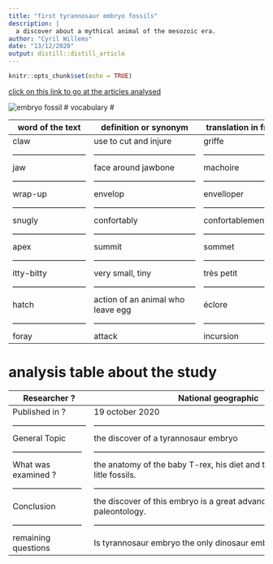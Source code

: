 ```yaml
---
title: "first tyrannosaur embryo fossils"
description: |
  a discover about a mythical animal of the mesozoic era.
author: "Cyril Willems"
date: "13/12/2020"
output: distill::distill_article
---
```


```r
knitr::opts_chunk$set(echo = TRUE)
```

[click on this link to go at the articles analysed](https://www.nationalgeographic.com/science/2020/10/first-tyrannosaur-embryo-fossils-revealed/)

![embryo fossil](/embryo fossil.jfif)
# vocabulary #

word of the text           |        definition or synonym         |       translation in french    |
---------------------------|--------------------------------------|--------------------------------|
claw                       |        use to cut and injure         |       griffe                   |
---------------------------|--------------------------------------|--------------------------------|
jaw                        |        face around jawbone           |       machoire                 |
---------------------------|--------------------------------------|--------------------------------|
wrap-up                    |        envelop                       |       envelloper               |
---------------------------|--------------------------------------|--------------------------------|
snugly                     |        confortably                   |       confortablement          |
---------------------------|--------------------------------------|--------------------------------|
apex                       |        summit                        |       sommet                   |
---------------------------|--------------------------------------|--------------------------------|
itty-bitty                 |        very small, tiny              |       très petit               |
---------------------------|--------------------------------------|--------------------------------|
hatch                      |   action of an animal who leave egg  |       éclore                   |
---------------------------|--------------------------------------|--------------------------------|
foray                      |         attack                       |       incursion                |


# analysis table about the study #

Researcher ?               |    National geographic
 --------------------------|-------------------------------------------------------------------------------------------
Published in ?             |    19 october 2020
---------------------------|-------------------------------------------------------------------------------------------
General Topic              |    the discover of a tyrannosaur embryo
 --------------------------|-------------------------------------------------------------------------------------------
What was examined ?        |    the anatomy of the baby T-rex, his diet and the search of other litle fossils.
 --------------------------|-------------------------------------------------------------------------------------------
Conclusion                 |    the discover of this embryo is a great advance for the paleontology.
 --------------------------|-------------------------------------------------------------------------------------------
remaining questions        |    Is tyrannosaur embryo the only dinosaur embryo found ?


